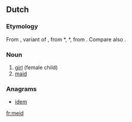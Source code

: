 ==Dutch==

===Etymology===
From {{etyl|dum|nl}} {{term|meit|lang=dum}}, variant of {{term|meget|lang=dum}}, from {{etyl|odt|nl}} *{{term||megith|lang=odt}}, *{{term||magath|lang=odt}}, from {{proto|Germanic|magaþs|lang=nl}}. Compare also {{term|maagd|lang=nl}}.

===Noun===
{{head|nl|noun|g=f}}

# [[girl]] (female child)
# [[maid]]

===Anagrams===
* [[idem#Dutch|idem]]

[[fr:meid]]